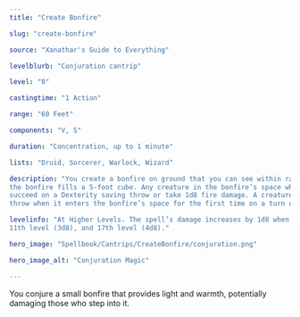 ```yaml
---
title: "Create Bonfire"

slug: "create-bonfire"

source: "Xanathar's Guide to Everything"

levelblurb: "Conjuration cantrip"

level: "0"

castingtime: "1 Action"

range: "60 Feet"

components: "V, S"

duration: "Concentration, up to 1 minute"

lists: "Druid, Sorcerer, Warlock, Wizard"

description: "You create a bonfire on ground that you can see within range. Until the spell ends, 
the bonfire fills a 5-foot cube. Any creature in the bonfire’s space when you cast the spell must 
succeed on a Dexterity saving throw or take 1d8 fire damage. A creature must also make the saving 
throw when it enters the bonfire’s space for the first time on a turn or ends its turn there."

levelinfo: "At Higher Levels. The spell’s damage increases by 1d8 when you reach 5th level (2d8), 
11th level (3d8), and 17th level (4d8)."

hero_image: "Spellbook/Cantrips/CreateBonfire/conjuration.png"

hero_image_alt: "Conjuration Magic"

---
```

You conjure a small bonfire that provides light and warmth, potentially damaging those who step into it.
